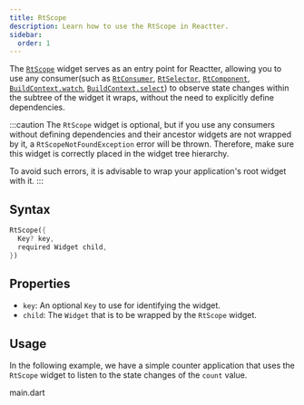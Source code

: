 ```yaml
---
title: RtScope
description: Learn how to use the RtScope in Reactter.
sidebar:
  order: 1
---
```



The <HT><a href="https://pub.dev/documentation/flutter_reactter/latest/flutter_reactter/RtScope-class.html">`RtScope`</a></HT> widget serves as an entry point for Reactter, allowing you to use any consumer(such as <HT>[`RtConsumer`](/reactter/api/widgets/rt_consumer)</HT>, <HT>[`RtSelector`](/reactter/api/widgets/rt_selector)</HT>, <HT>[`RtComponent`](/reactter/api/widgets/rt_component)</HT>, <HM>[`BuildContext.watch`](/reactter/api/extensions/builder_context_watch)</HM>, <HM>[`BuildContext.select`](/reactter/api/extensions/builder_context_select)</HM>) to observe state changes within the subtree of the widget it wraps, without the need to explicitly define dependencies.

:::caution
The <HT>`RtScope`</HT> widget is optional, but if you use any consumers without defining dependencies and their ancestor widgets are not wrapped by it, a <HT>`RtScopeNotFoundException`</HT> error will be thrown. Therefore, make sure this widget is correctly placed in the widget tree hierarchy.

To avoid such errors, it is advisable to wrap your application's root widget with it.
:::

## Syntax

```dart showLineNumbers=false
RtScope({
  Key? key,
  required Widget child,
})
```

## Properties

- `key`: An optional <HT>`Key`</HT> to use for identifying the widget.
- `child`: The <HT>`Widget`</HT> that is to be wrapped by the <HT>`RtScope`</HT> widget.

## Usage

In the following example, we have a simple counter application that uses the <HT>`RtScope`</HT> widget to listen to the state changes of the `count` value.

<CodeTabs>
  <ZappButton path="examples/rt_scope"/>

  <Tabs>
    <TabItem>
      <HM single slot="label">main.dart</HM>
      <Code code={mainCode} lang="dart" mark={[...marks, {range: "7-9"}]} />
    </TabItem>
    <TabItem label="counter_view.dart">
      <Code code={counterViewCode} lang="dart" mark={marks} />
    </TabItem>
  </Tabs>
</CodeTabs>